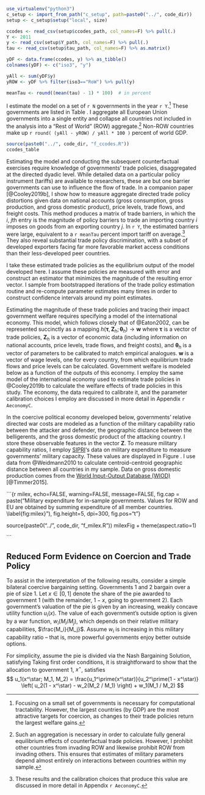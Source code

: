 ```r

use_virtualenv("python3")
c_setup <- import_from_path("c_setup", path=paste0("../", code_dir))
setup <- c_setup$setup("local", size)

ccodes <- read_csv(setup$ccodes_path, col_names=F) %>% pull(.)
Y <- 2011
y <- read_csv(setup$Y_path, col_names=F) %>% pull(.)
tau <- read_csv(setup$tau_path, col_names=F) %>% as.matrix()

yDF <- data.frame(ccodes, y) %>% as_tibble()
colnames(yDF) <- c("iso3", "y")

yAll <- sum(yDF$y)
yROW <- yDF %>% filter(iso3=="RoW") %>% pull(y)

meanTau <- round((mean(tau) - 1) * 100)  # in percent

```

I estimate the model on a set of `r N` governments in the year `r Y`.^[Focusing on a small set of governments is necessary for computational tractability. However, the largest countries (by GDP) are the most attractive targets for coercion, as changes to their trade policies return the largest welfare gains.] These governments are listed in Table \ref{tab:ccodes}. I aggregate all European Union governments into a single entity and collapse all countries not included in the analysis into a "Rest of World" (ROW) aggregate.^[Such an aggregation is necessary in order to calculate fully general equilibrium effects of counterfactual trade policies. However, I prohibit other countries from invading ROW and likewise prohibit ROW from invading others. This ensures that estimates of military parameters depend almost entirely on interactions between countries within my sample.] Non-ROW countries make up `r round( (yAll - yROW) / yAll * 100 )` percent of world GDP.

```r

source(paste0("../", code_dir, "f_ccodes.R"))
ccodes_table

```

Estimating the model and conducting the subsequent counterfactual exercises require knowledge of governments' trade policies, disaggregated at the directed dyadic level. While detailed data on a particular policy instrument (tariffs) are available to researchers, these are but one barrier governments can use to influence the flow of trade. In a companion paper [@Cooley2019b], I show how to measure aggregate directed trade policy distortions given data on national accounts (gross consumption, gross production, and gross domestic product), price levels, trade flows, and freight costs. This method produces a matrix of trade barriers, in which the $i$, $j$th entry is the magnitude of policy barriers to trade an importing country $i$ imposes on goods from an exporting country $j$. In `r Y`, the estimated barriers were large, equivalent to a `r meanTau` percent import tariff on average.^[These results and the calibration choices that produce this value are discussed in more detail in Appendix `r AeconomyC`.] They also reveal substantial trade policy discrimination, with a subset of developed exporters facing far more favorable market access conditions than their less-developed peer countries. 

I take these estimated trade policies as the equilibrium output of the model developed here. I assume these policies are measured with error and construct an estimator that minimizes the magnitude of the resulting error vector. I sample from bootstrapped iterations of the trade policy estimation routine and re-compute parameter estimates many times in order to construct confidence intervals around my point estimates. 

Estimating the magnitude of these trade policies and tracing their impact government welfare requires specifying a model of the international economy. This model, which follows closely that of @Eaton2002, can be represented succinctly as a mapping $h(\bm{\tau}, \bm{Z}_h; \bm{\theta}_h) \rightarrow \bm{w}$ where $\bm{\tau}$ is a vector of trade policies, $\bm{Z}_h$ is a vector of economic data (including information on national accounts, price levels, trade flows, and freight costs), and $\bm{\theta}_h$ is a vector of parameters to be calibrated to match empirical analogues. $\bm{w}$ is a vector of wage levels, one for every country, from which equilibrium trade flows and price levels can be calculated. Government welfare is modeled below as a function of the outputs of this economy. I employ the same model of the international economy used to estimate trade policies in @Cooley2019b to calculate the welfare effects of trade policies in this study. The economy, the data required to calibrate it, and the parameter calibration choices I employ are discussed in more detail in Appendix `r AeconomyC`.

In the coercive political economy developed below, governments' relative directed war costs are modeled as a function of the military capability ratio between the attacker and defender, the geographic distance between the belligerents, and the gross domestic product of the attacking country. I store these observable features in the vector $\bm{Z}$. To measure military capability ratios, I employ [SIPRI](https://www.sipri.org/)'s data on military expenditure to measure governments' military capacity. These values are displayed in Figure \ref{fig:milex}. I use data from @Weidmann2010 to calculate centroid-centroid geographic distance between all countries in my sample. Data on gross domestic production comes from the [World Input-Output Database (WIOD)](http://www.wiod.org/home) [@Timmer2015]. 

```{r milex, echo=FALSE, warning=FALSE, message=FALSE, fig.cap = paste("Military expenditure for in-sample governments. Values for ROW and EU are obtained by summing expenditure of all member countries. \\label{fig:milex}"), fig.height=5, dpi=300, fig.pos="t"}

source(paste0("../", code_dir, "f_milex.R"))
milexFig + theme(aspect.ratio=1)

```

## Reduced Form Evidence on Coercion and Trade Policy

To assist in the interpretation of the following results, consider a simple bilateral coercive bargaining setting. Governments 1 and 2 bargain over a pie of size 1. Let $x \in [0, 1]$ denote the share of the pie awarded to government 1 (with the remainder, $1-x$, going to government 2). Each government's valuation of the pie is given by an increasing, weakly concave utility function $u_i(x)$. The value of each government's outside option is given by a war function, $w_i(M_i / M_j)$, which depends on their relative military capabilities, $\frac{M_i}{M_j}$. Assume $w_i$ is increasing in this military capability ratio -- that is, more powerful governments enjoy better outside options.

For simplicity, assume the pie is divided via the Nash Bargaining Solution, satisfying
\begin{equation}
\begin{split}
x^\star \in \argmax_x & \quad \left( u_1(x) - w_1(M_1 / M_2) \right) \left( u_2(x) - w_2(M_2 / M_1) \right) \\
\text{subject to} & \quad u_1(x) \geq w_1(M_1 / M_2) \\
& \quad u_2(x) \geq w_2(M_2 / M_1) .
\end{split}
\end{equation}
Taking first order conditions, it is straightforward to show that the allocation to government 1, $x^\star$, satisfies
$$
u_1(x^\star; M_1, M_2) = \frac{u_1^\prime(x^\star)}{u_2^\prime(1 - x^\star)} \left( u_2(1 - x^\star) - w_2(M_2 / M_1) \right) + w_1(M_1 / M_2)
$$



